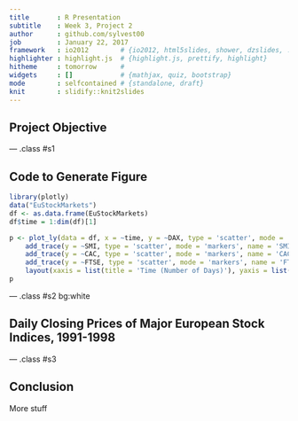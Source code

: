 ```yaml
---
title       : R Presentation
subtitle    : Week 3, Project 2
author      : github.com/sylvest00
job         : January 22, 2017
framework   : io2012        # {io2012, html5slides, shower, dzslides, ...}
highlighter : highlight.js  # {highlight.js, prettify, highlight}
hitheme     : tomorrow      # 
widgets     : []            # {mathjax, quiz, bootstrap}
mode        : selfcontained # {standalone, draft}
knit        : slidify::knit2slides
---
```


<style>
.title-slide {
  background-color: #FFFFFF;
  h2{color: #FFFFFF;}
}
</style>



## Project Objective



--- .class #s1



## Code to Generate Figure

```r
library(plotly)
data("EuStockMarkets")
df <- as.data.frame(EuStockMarkets)
df$time = 1:dim(df)[1]

p <- plot_ly(data = df, x = ~time, y = ~DAX, type = 'scatter', mode = 'markers', name = 'DAX') %>%
    add_trace(y = ~SMI, type = 'scatter', mode = 'markers', name = 'SMI') %>%
    add_trace(y = ~CAC, type = 'scatter', mode = 'markers', name = 'CAC') %>%
    add_trace(y = ~FTSE, type = 'scatter', mode = 'markers', name = 'FTSE') %>%
    layout(xaxis = list(title = 'Time (Number of Days)'), yaxis = list(title = 'Closing Price'))
p
```

--- .class #s2 bg:white

## Daily Closing Prices of Major European Stock Indices, 1991-1998



--- .class #s3


## Conclusion

More stuff